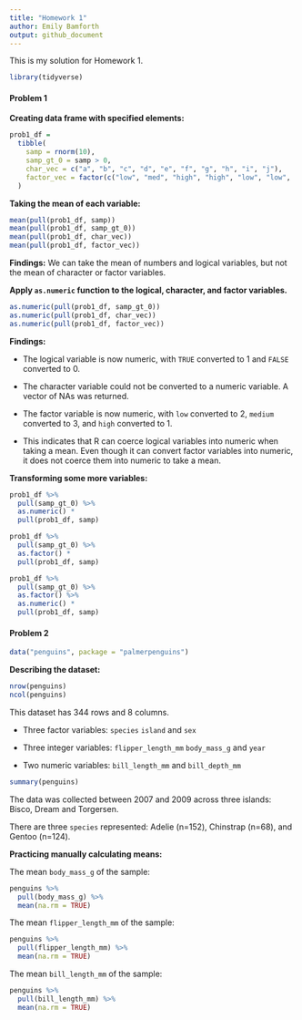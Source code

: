 ```yaml
---
title: "Homework 1"
author: Emily Bamforth
output: github_document
---
```


This is my solution for Homework 1.

```r
library(tidyverse)
```

#### Problem 1

**Creating data frame with specified elements:**

```r
prob1_df =
  tibble(
    samp = rnorm(10),
    samp_gt_0 = samp > 0,
    char_vec = c("a", "b", "c", "d", "e", "f", "g", "h", "i", "j"),
    factor_vec = factor(c("low", "med", "high", "high", "low", "low",         "med", "high", "med", "med"))
  )
```

**Taking the mean of each variable:**

```r
mean(pull(prob1_df, samp))
mean(pull(prob1_df, samp_gt_0))
mean(pull(prob1_df, char_vec))
mean(pull(prob1_df, factor_vec))
```

**Findings:** We can take the mean of numbers and logical variables, but not the mean of character or factor variables.

**Apply `as.numeric` function to the logical, character, and factor variables.**

```r
as.numeric(pull(prob1_df, samp_gt_0))
as.numeric(pull(prob1_df, char_vec))
as.numeric(pull(prob1_df, factor_vec))
```

**Findings:**

* The logical variable is now numeric, with `TRUE` converted to 1 and `FALSE` converted to 0.

* The character variable could not be converted to a numeric variable. A vector of NAs was returned.

* The factor variable is now numeric, with `low` converted to 2, `medium` converted to 3, and `high` converted to 1.

* This indicates that R can coerce logical variables into numeric when taking a mean. Even though it can convert factor variables into numeric, it does not coerce them into numeric to take a mean.

**Transforming some more variables:**

```r

prob1_df %>% 
  pull(samp_gt_0) %>% 
  as.numeric() *
  pull(prob1_df, samp)

prob1_df %>% 
  pull(samp_gt_0) %>% 
  as.factor() *
  pull(prob1_df, samp)

prob1_df %>%
  pull(samp_gt_0) %>%
  as.factor() %>% 
  as.numeric() * 
  pull(prob1_df, samp)

```

#### Problem 2

```r
data("penguins", package = "palmerpenguins")
```

**Describing the dataset:**

```r
nrow(penguins)
ncol(penguins)
```

This dataset has 344 rows and 8 columns.

* Three factor variables:
`species` `island` and `sex`

* Three integer variables:
`flipper_length_mm` `body_mass_g` and `year`

* Two numeric variables:
`bill_length_mm` and `bill_depth_mm`

```r
summary(penguins)
```

The data was collected between 2007 and 2009 across three islands: Bisco, Dream and Torgersen.

There are three `species` represented: Adelie (n=152), Chinstrap (n=68), and Gentoo (n=124).

**Practicing manually calculating means:**

The mean `body_mass_g` of the sample:

```r
penguins %>% 
  pull(body_mass_g) %>%
  mean(na.rm = TRUE)
```

The mean `flipper_length_mm` of the sample:

```r
penguins %>% 
  pull(flipper_length_mm) %>%
  mean(na.rm = TRUE)
```

The mean `bill_length_mm` of the sample:

```r
penguins %>% 
  pull(bill_length_mm) %>%
  mean(na.rm = TRUE)
```












